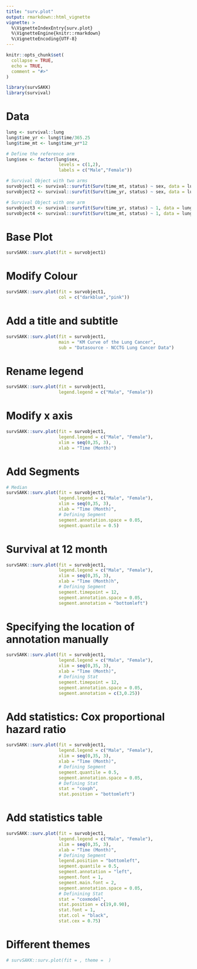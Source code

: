 ```yaml
---
title: "surv.plot"
output: rmarkdown::html_vignette
vignette: >
  %\VignetteIndexEntry{surv.plot}
  %\VignetteEngine{knitr::rmarkdown}
  %\VignetteEncoding{UTF-8}
---
```


```r
knitr::opts_chunk$set(
  collapse = TRUE,
  echo = TRUE,
  comment = "#>"
)
```

```r
library(survSAKK)
library(survival)
```

# Data

```r
lung <- survival::lung
lung$time_yr <- lung$time/365.25
lung$time_mt <- lung$time_yr*12

# Define the reference arm
lung$sex <- factor(lung$sex,
                    levels = c(1,2),
                    labels = c("Male","Female"))

# Survival Object with two arms
survobject1 <- survival::survfit(Surv(time_mt, status) ~ sex, data = lung)
survobject2 <- survival::survfit(Surv(time_yr, status) ~ sex, data = lung)

# Survival Object with one arm
survobject3 <- survival::survfit(Surv(time_yr, status) ~ 1, data = lung)
survobject4 <- survival::survfit(Surv(time_mt, status) ~ 1, data = lung)

```


# Base Plot

```r
survSAKK::surv.plot(fit = survobject1)
```


# Modify Colour

```r
survSAKK::surv.plot(fit = survobject1,
                    col = c("darkblue","pink"))
```

# Add a title and subtitle

```r
survSAKK::surv.plot(fit = survobject1,
                    main = "KM Curve of the Lung Cancer",
                    sub = "Datasource - NCCTG Lung Cancer Data")
```

# Rename legend

```r
survSAKK::surv.plot(fit = survobject1,
                    legend.legend = c("Male", "Female"))

```

# Modify x axis

```r
survSAKK::surv.plot(fit = survobject1,
                    legend.legend = c("Male", "Female"),
                    xlim = seq(0,35, 3),
                    xlab = "Time (Month)")
```

# Add Segments

```r
# Median
survSAKK::surv.plot(fit = survobject1,
                    legend.legend = c("Male", "Female"),
                    xlim = seq(0,35, 3),
                    xlab = "Time (Month)",
                    # Defining Segment
                    segment.annotation.space = 0.05,
                    segment.quantile = 0.5)
```


# Survival at 12 month

```r
survSAKK::surv.plot(fit = survobject1,
                    legend.legend = c("Male", "Female"),
                    xlim = seq(0,35, 3),
                    xlab = "Time (Month)h",
                    # Defining Segment
                    segment.timepoint = 12,
                    segment.annotation.space = 0.05,
                    segment.annotation = "bottomleft")

```


# Specifying the location of annotation manually

```r
survSAKK::surv.plot(fit = survobject1,
                    legend.legend = c("Male", "Female"),
                    xlim = seq(0,35, 3),
                    xlab = "Time (Month)",
                    # Defining Stat
                    segment.timepoint = 12,
                    segment.annotation.space = 0.05,
                    segment.annotation = c(3,0.25))
```

# Add statistics: Cox proportional hazard ratio

```r
survSAKK::surv.plot(fit = survobject1,
                    legend.legend = c("Male", "Female"),
                    xlim = seq(0,35, 3),
                    xlab = "Time (Month)",
                    # Defining Segment
                    segment.quantile = 0.5,
                    segment.annotation.space = 0.05,
                    # Defining Stat
                    stat = "coxph",
                    stat.position = "bottomleft")
```

# Add  statistics table

```r
survSAKK::surv.plot(fit = survobject1,
                    legend.legend = c("Male", "Female"),
                    xlim = seq(0,35, 3),
                    xlab = "Time (Month)",
                    # Defining Segment
                    legend.position = "bottomleft",
                    segment.quantile = 0.5,
                    segment.annotation = "left",
                    segment.font = 1,
                    segment.main.font = 2,
                    segment.annotation.space = 0.05,
                    # Definining Stat
                    stat = "coxmodel",
                    stat.position = c(19,0.90),
                    stat.font = 1,
                    stat.col = "black",
                    stat.cex = 0.75)
```

# Different themes

```r
# survSAKK::surv.plot(fit = , theme =  )
```




